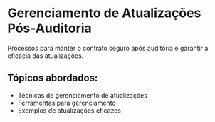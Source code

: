 # Gerenciamento de Atualizações Pós-Auditoria

Processos para manter o contrato seguro após auditoria e garantir a eficácia das atualizações.

## Tópicos abordados:

- Técnicas de gerenciamento de atualizações
- Ferramentas para gerenciamento
- Exemplos de atualizações eficazes

